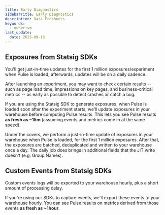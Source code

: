 ```yaml
---
title: Early Diagnostics
sidebarTitle: Early Diagnostics
description: Data Freshness
keywords:
  - owner:vm
last_update:
  date: 2025-09-18
---
```


## Exposures from Statsig SDKs
You'll get just-in-time updates for the first 1 million exposures/experiment when Pulse is loaded; afterwards, updates will be on a daily cadence.

After launching an experiment, you may want to check certain results -- such as page load time, impressions on key pages, and business-critical metrics -- as early as possible to detect crashes or catch a bug.

If you are using the Statsig SDK to generate exposures, when Pulse is loaded soon after the experiment starts, we'll update exposures in your warehouse before computing Pulse results. This lets you see Pulse results **as fresh as ~15m** (assuming events and metrics come in at the same speed).

Under the covers, we perform a just-in-time update of exposures in your warehouse when Pulse is loaded, for the first 1 million exposures. After that, the exposures are batched, deduplicated and written to your warehouse once a day. The daily job does brings in additional fields that the JIT write doesn't (e.g. Group Names).

## Custom Events from Statsig SDKs
Custom events logs will be exported to your warehouse hourly, plus a short amount of processing delay.

If you're using our SDKs to capture events, we'll export these events to your warehouse hourly. You can see Pulse results on metrics derived from those events **as fresh as ~1hour**.
